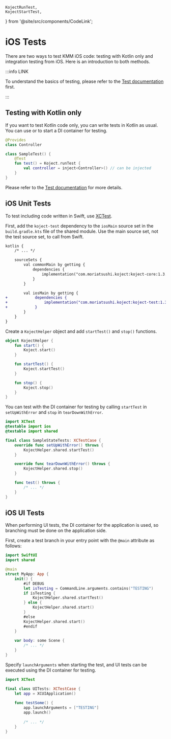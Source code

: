     KojectRunTest,
    KojectStartTest,
} from '@site/src/components/CodeLink';

# iOS Tests
There are two ways to test KMM iOS code: testing with Kotlin only and integration testing from iOS.
Here is an introduction to both methods.

:::info LINK

To understand the basics of testing, please refer to the [Test documentation](/docs/test) first.

:::

## Testing with Kotlin only

If you want to test Kotlin code only, you can write tests in Kotlin as usual.
You can use <KojectRunTest/> or <KojectStartTest/> to start a DI container for testing.

```kotlin
@Provides
class Controller
```
```kotlin
class SampleTest() {
    @Test
    fun test() = Koject.runTest {
        val controller = inject<Controller>() // can be injected
    }
}
```

Please refer to the [Test documentation](/docs/test) for more details.

## iOS Unit Tests
To test including code written in Swift, use [XCTest](https://developer.apple.com/documentation/xctest).

First, add the `koject-test` dependency to the `iosMain` source set in the `build.gradle.kts` file of the shared module.
Use the main source set, not the test source set, to call from Swift.

```diff title="shared/build.gradle.kts"
kotlin {
    /* ... */

    sourceSets {
        val commonMain by getting {
            dependencies {
                implementation("com.moriatsushi.koject:koject-core:1.3.0-beta02")
            }
        }

        val iosMain by getting {
+            dependencies {
+                implementation("com.moriatsushi.koject:koject-test:1.3.0-beta02")
+            }
        }
    }
}
```

Create a `KojectHelper` object and add `startTest()` and `stop()` functions.

```kotlin title="src/iosMain/kotlin/KojectHelper.ios.kt"
object KojectHelper {
    fun start() {
        Koject.start()
    }

    fun startTest() {
        Koject.startTest()
    }

    fun stop() {
        Koject.stop()
    }
}
```

You can test with the DI container for testing by calling `startTest` in `setUpWithError` and `stop` in `tearDownWithError`.

```swift title="SampleStateTests.swift"
import XCTest
@testable import ios
@testable import shared

final class SampleStateTests: XCTestCase {
    override func setUpWithError() throws {
        KojectHelper.shared.startTest()
    }

    override func tearDownWithError() throws {
        KojectHelper.shared.stop()
    }

    func test() throws {
        /* ... */
    }
}
```

## iOS UI Tests
When performing UI tests, the DI container for the application is used, so branching must be done on the application side.

First, create a test branch in your entry point with the `@main` attribute as follows:

```swift title="MyApp.swift"
import SwiftUI
import shared

@main
struct MyApp: App {
    init() {
        #if DEBUG
        let isTesting = CommandLine.arguments.contains("TESTING")
        if isTesting {
            KojectHelper.shared.startTest()
        } else {
            KojectHelper.shared.start()
        }
        #else
        KojectHelper.shared.start()
        #endif
    }
    
	var body: some Scene {
		/* ... */
	}
}
```

Specify `launchArguments` when starting the test, and UI tests can be executed using the DI container for testing.

```swift title="UITests.swift"
import XCTest

final class UITests: XCTestCase {
    let app = XCUIApplication()
    
    func testSome() {
        app.launchArguments = ["TESTING"]
        app.launch()
        
        /* ... */
    }
}
```
